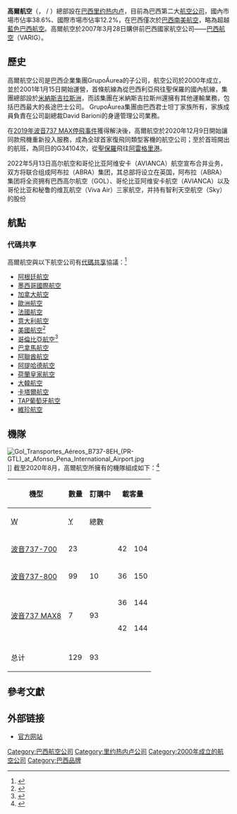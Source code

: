 {{Infobox Airline
|airline = 高爾航空 <br> Gol Transportes Aéreos
|logo = LogoGOL-Pref-FundoClaro-RGB.svg
|logo_size = 200
|fleet_size = 127
|destinations = 58
|IATA = G3
|ICAO = GLO
|callsign = GOL TRANSPORTE
|company_slogan = 在這裡，人人都可以飛行。 <br> Aqui todo mundo pode voar.
|parent = [[Grupo_Áurea|Grupo Áurea]]
|founded = 2000年
| commenced = 2001 
|headquarters = {{BRA}}[[里约热内卢|里约热内卢]]
|key_people = [[Constantino_de_Oliveira|Constantino de Oliveira]]（Junior）
|hubs = {{BRA}}[[孔戈尼亞斯/聖保羅機場|孔戈尼亞斯/聖保羅機場]]
|focus_cities = 
|frequent_flyer = Smiles S.A.
|lounge = 
|alliance = 
|website = {{URL|https://www.voegol.com.br/}}
}}

'''高爾航空'''（{{lang-pt|'''Gol Transportes Aéreos'''}}，{{BM&F Bovespa|cvm=19569|GOLL3|GOLL4}} / {{NYSE|GOL}} ）總部設在[[巴西|巴西]][[里约热内卢|里约热内卢]]，目前為巴西第二大[[航空公司|航空公司]]，國內市場市佔率38.6%、國際市場市佔率12.2%，在巴西僅次於[[巴西南美航空|巴西南美航空]]，略為超越[[藍色巴西航空|藍色巴西航空]]。高爾航空於2007年3月28日購併前巴西國家航空公司——[[巴西航空|巴西航空]]（VARIG）。

==歷史==
高爾航空公司是巴西企業集團GrupoÁurea的子公司，航空公司於2000年成立，並於2001年1月15日開始運營，首條航線為從巴西利亞飛往聖保羅的國內航線，集團總部設於[[米納斯吉拉斯州|米納斯吉拉斯]][[巴西行政區劃|洲]]，而該集團在米納斯吉拉斯州還擁有其他運輸業務，包括巴西最大的長途巴士公司。 GrupoÁurea集團由巴西君士坦丁家族所有，家族成員{{link-en|Constantino de Oliveira Júnior|ConstantinoJúnior}}負責在公司副總裁David Barioni的身邊管理公司業務。

在[[2019年波音737_MAX停飛事件|2019年波音737 MAX停飛事件]]獲得解決後，高爾航空於2020年12月9日開始讓同款飛機重新投入服務，成為全球首家復飛同類型客機的航空公司；至於首班開出的航班，為同日的G34104次，從[[孔戈尼亚斯/圣保罗机场|聖保羅]]飛往[[小萨尔加多国际机场|阿雷格里港]]。


2022年5月13日高尔航空和哥伦比亚阿维安卡（AVIANCA）航空宣布合并业务，双方将联合组成阿布拉（ABRA）集团，其总部将设立在英国，阿布拉（ABRA）集团将全资拥有巴西高尔航空（GOL）、哥伦比亚阿维安卡航空（AVIANCA）以及哥伦比亚和秘鲁的维瓦航空（Viva Air）三家航空，并持有智利天空航空（Sky）的股份

==航點==
{{Main|高爾航空航點}}

===代碼共享===
高爾航空與以下航空公司有[[代碼共享|代碼共享]]協議：<ref name="CAPA Gol profile">{{cite web|url=http://centreforaviation.com/profiles/airlines/gol-g3 |title=Profile on Gol |website=CAPA|publisher=Centre for Aviation|access-date=2016-11-03|archive-url=https://web.archive.org/web/20161103195619/http://centreforaviation.com/profiles/airlines/gol-g3 |archive-date=2016-11-03|url-status=live}}</ref>

{{div col|colwidth=20em}}
* [[阿根廷航空|阿根廷航空]]
* [[墨西哥國際航空|墨西哥國際航空]]
* [[加拿大航空|加拿大航空]]
* [[歐洲航空|歐洲航空]] 
* [[法國航空|法國航空]]
* [[意大利航空|意大利航空]]
* [[美國航空|美國航空]]<ref>{{cite news|url=https://www.miamiherald.com/news/business/tourism-cruises/article239916773.html|title=American Airlines announces partnership with Brazil’s GOL Airlines, beefs up Miami flights|website=Miami Herald|accessdate=February 4, 2020}}</ref>
* [[哥倫比亞航空|哥倫比亞航空]]<ref>{{cite news|url=https://centreforaviation.com/news/avianca-and-gol-confirm-codeshare-agreement-950363|title=Avianca and Gol confirm codeshare agreement|website=CAPA|accessdate=October 31, 2019|archive-date=2020-07-26|archive-url=https://web.archive.org/web/20200726122242/https://centreforaviation.com/news/avianca-and-gol-confirm-codeshare-agreement-950363|dead-url=no}}</ref>
* [[巴拿馬航空|巴拿馬航空]]
* [[阿聯酋航空|阿聯酋航空]]
* [[阿提哈德航空|阿提哈德航空]]
* [[荷蘭皇家航空|荷蘭皇家航空]]
* [[大韓航空|大韓航空]]
* [[卡塔爾航空|卡塔爾航空]]
* [[TAP葡萄牙航空|TAP葡萄牙航空]]
* [[維珍航空|維珍航空]]
{{Div col end}}

==機隊==
[[File:Gol_Transportes_Aéreos_B737-8EH_(PR-GTL)_at_Afonso_Pena_International_Airport.jpg|thumb]]]]
截至2020年8月，高爾航空所擁有的機隊組成如下：<ref>{{Cite web |url=http://www.planespotters.net/airline/GOL-Transportes-Aereos |title=存档副本 |accessdate=2018-07-30 |archive-date=2018-07-17 |archive-url=https://web.archive.org/web/20180717013203/https://www.planespotters.net/airline/GOL-Transportes-Aereos |dead-url=no }}</ref>
<center>
{| class="toccolours" border="1" cellpadding="3" style="border-collapse:collapse"
|- bgcolor=AB171B
!rowspan="2"|機型</span>
!rowspan="2"|數量</span>
!rowspan="2"|訂購中</span>
!colspan="3"|載客量</span>
!rowspan="2"|備註</span>
|-
! <abbr title="Gol+ Conforto">W</abbr>
! <abbr title="Economy">Y</abbr>
! 總數
|-
|[[波音737|波音737-700]]
|23
|
|42
|104
|144
|現已全面退役
|-
|[[波音737|波音737-800]]
|99
|10
|36
|150
|186
|
|-
|rowspan="2"|[[波音737_MAX|波音737 MAX8]]
|rowspan="2"|7
|rowspan="2"|93
|36
|144
|180
|rowspan="2"|180座佈局之客機用於國際航線<br/>186座佈局之客機用於國內航線<ref>{{Cite web|url=http://www.voegol.com.br/|title=Passagens Aéreas na GOL|website=GOL. Linhas Aéreas Inteligentes.|language=en|access-date=2018-12-26|archive-date=2011-10-25|archive-url=https://web.archive.org/web/20111025063747/http://m.voegol.com.br/mainmenu.init.logic|dead-url=no}}</ref> <br>連同100架選購權<ref>{{cite news|language=es|title=GOL anuncia configuração interna para seus Boeing 737 MAX-8|url=http://www.cavok.com.br/blog/gol-anuncia-configuracao-interna-para-seus-boeing-737-max-8/|date=29 March 2017|accessdate=2020-08-09|archive-date=2018-06-25|archive-url=https://web.archive.org/web/20180625050253/http://www.cavok.com.br/blog/gol-anuncia-configuracao-interna-para-seus-boeing-737-max-8/|dead-url=no}}</ref><br/>PR-XMB為全球首架恢復商業飛行的同款飛機
|-
|42
|144
|186
|-
|-
|总计
|129
|93
!colspan="4"|
|}
</center>

==參考文獻==
{{Reflist|30em}}

==外部链接==
*[https://www.voegol.com.br/ 官方网站] {{Wayback|url=https://www.voegol.com.br/ |date=20190204065954 }}
{{Commons|Gol Transportes Aéreos}}
{{IATA成員|拉丁美洲}}

[[Category:巴西航空公司|Category:巴西航空公司]]
[[Category:里约热内卢公司|Category:里约热内卢公司]]
[[Category:2000年成立的航空公司|Category:2000年成立的航空公司]]
[[Category:巴西品牌|Category:巴西品牌]]